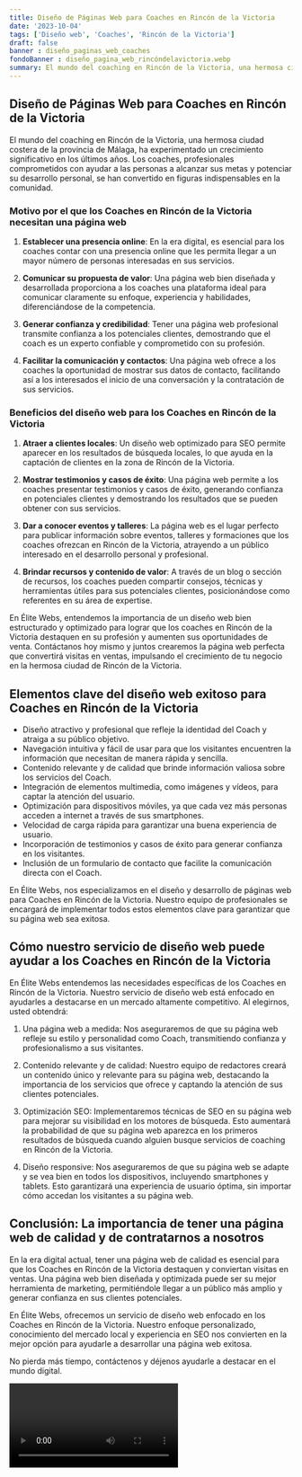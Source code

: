 ```yaml
---
title: Diseño de Páginas Web para Coaches en Rincón de la Victoria
date: '2023-10-04'
tags: ['Diseño web', 'Coaches', 'Rincón de la Victoria']
draft: false
banner : diseño_paginas_web_coaches
fondoBanner : diseño_pagina_web_rincóndelavictoria.webp
summary: El mundo del coaching en Rincón de la Victoria, una hermosa ciudad costera de la provincia de Málaga, ha experimentado un crecimiento significativo en los últimos años. Los coaches, profesionales comprometidos con ayudar a las personas a alcanzar sus metas y potenciar su desarrollo personal, se han convertido en figuras indispensables en la comunidad.
---
```


## Diseño de Páginas Web para Coaches en Rincón de la Victoria

El mundo del coaching en Rincón de la Victoria, una hermosa ciudad costera de la provincia de Málaga, ha experimentado un crecimiento significativo en los últimos años. Los coaches, profesionales comprometidos con ayudar a las personas a alcanzar sus metas y potenciar su desarrollo personal, se han convertido en figuras indispensables en la comunidad.

### Motivo por el que los Coaches en Rincón de la Victoria necesitan una página web

1. **Establecer una presencia online**: En la era digital, es esencial para los coaches contar con una presencia online que les permita llegar a un mayor número de personas interesadas en sus servicios.

2. **Comunicar su propuesta de valor**: Una página web bien diseñada y desarrollada proporciona a los coaches una plataforma ideal para comunicar claramente su enfoque, experiencia y habilidades, diferenciándose de la competencia.

3. **Generar confianza y credibilidad**: Tener una página web profesional transmite confianza a los potenciales clientes, demostrando que el coach es un experto confiable y comprometido con su profesión.

4. **Facilitar la comunicación y contactos**: Una página web ofrece a los coaches la oportunidad de mostrar sus datos de contacto, facilitando así a los interesados el inicio de una conversación y la contratación de sus servicios.

### Beneficios del diseño web para los Coaches en Rincón de la Victoria

1. **Atraer a clientes locales**: Un diseño web optimizado para SEO permite aparecer en los resultados de búsqueda locales, lo que ayuda en la captación de clientes en la zona de Rincón de la Victoria.

2. **Mostrar testimonios y casos de éxito**: Una página web permite a los coaches presentar testimonios y casos de éxito, generando confianza en potenciales clientes y demostrando los resultados que se pueden obtener con sus servicios.

3. **Dar a conocer eventos y talleres**: La página web es el lugar perfecto para publicar información sobre eventos, talleres y formaciones que los coaches ofrezcan en Rincón de la Victoria, atrayendo a un público interesado en el desarrollo personal y profesional.

4. **Brindar recursos y contenido de valor**: A través de un blog o sección de recursos, los coaches pueden compartir consejos, técnicas y herramientas útiles para sus potenciales clientes, posicionándose como referentes en su área de expertise.

En Élite Webs, entendemos la importancia de un diseño web bien estructurado y optimizado para lograr que los coaches en Rincón de la Victoria destaquen en su profesión y aumenten sus oportunidades de venta. Contáctanos hoy mismo y juntos crearemos la página web perfecta que convertirá visitas en ventas, impulsando el crecimiento de tu negocio en la hermosa ciudad de Rincón de la Victoria.

<GifSeo />

<Cta />

## Elementos clave del diseño web exitoso para Coaches en Rincón de la Victoria

- Diseño atractivo y profesional que refleje la identidad del Coach y atraiga a su público objetivo.
- Navegación intuitiva y fácil de usar para que los visitantes encuentren la información que necesitan de manera rápida y sencilla.
- Contenido relevante y de calidad que brinde información valiosa sobre los servicios del Coach.
- Integración de elementos multimedia, como imágenes y vídeos, para captar la atención del usuario.
- Optimización para dispositivos móviles, ya que cada vez más personas acceden a internet a través de sus smartphones.
- Velocidad de carga rápida para garantizar una buena experiencia de usuario.
- Incorporación de testimonios y casos de éxito para generar confianza en los visitantes.
- Inclusión de un formulario de contacto que facilite la comunicación directa con el Coach.

En Élite Webs, nos especializamos en el diseño y desarrollo de páginas web para Coaches en Rincón de la Victoria. Nuestro equipo de profesionales se encargará de implementar todos estos elementos clave para garantizar que su página web sea exitosa.

## Cómo nuestro servicio de diseño web puede ayudar a los Coaches en Rincón de la Victoria

En Élite Webs entendemos las necesidades específicas de los Coaches en Rincón de la Victoria. Nuestro servicio de diseño web está enfocado en ayudarles a destacarse en un mercado altamente competitivo. Al elegirnos, usted obtendrá:

1. Una página web a medida: Nos aseguraremos de que su página web refleje su estilo y personalidad como Coach, transmitiendo confianza y profesionalismo a sus visitantes.

2. Contenido relevante y de calidad: Nuestro equipo de redactores creará un contenido único y relevante para su página web, destacando la importancia de los servicios que ofrece y captando la atención de sus clientes potenciales.

3. Optimización SEO: Implementaremos técnicas de SEO en su página web para mejorar su visibilidad en los motores de búsqueda. Esto aumentará la probabilidad de que su página web aparezca en los primeros resultados de búsqueda cuando alguien busque servicios de coaching en Rincón de la Victoria.

4. Diseño responsive: Nos aseguraremos de que su página web se adapte y se vea bien en todos los dispositivos, incluyendo smartphones y tablets. Esto garantizará una experiencia de usuario óptima, sin importar cómo accedan los visitantes a su página web.

## Conclusión: La importancia de tener una página web de calidad y de contratarnos a nosotros

En la era digital actual, tener una página web de calidad es esencial para que los Coaches en Rincón de la Victoria destaquen y conviertan visitas en ventas. Una página web bien diseñada y optimizada puede ser su mejor herramienta de marketing, permitiéndole llegar a un público más amplio y generar confianza en sus clientes potenciales.

En Élite Webs, ofrecemos un servicio de diseño web enfocado en los Coaches en Rincón de la Victoria. Nuestro enfoque personalizado, conocimiento del mercado local y experiencia en SEO nos convierten en la mejor opción para ayudarle a desarrollar una página web exitosa.

No pierda más tiempo, contáctenos y déjenos ayudarle a destacar en el mundo digital.

<Video />

<CtaBot job='Coaches' city='Rincón de la Victoria'/>

<Gmaps query='Rincón de la Victoria+españa+maps' />